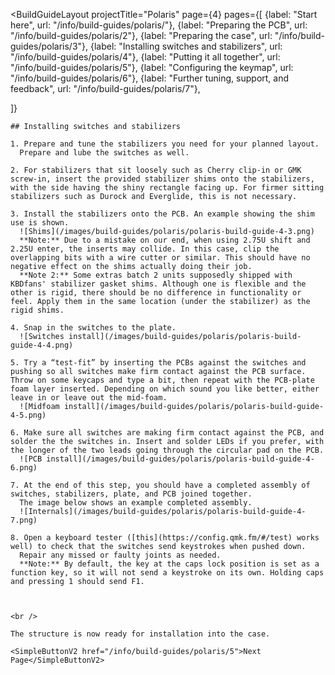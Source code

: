 ---
---


<BuildGuideLayout 
	projectTitle="Polaris"
  page={4}
  pages={[
    {label: "Start here", url: "/info/build-guides/polaris/"},
    {label: "Preparing the PCB", url: "/info/build-guides/polaris/2"},
    {label: "Preparing the case", url: "/info/build-guides/polaris/3"},
    {label: "Installing switches and stabilizers", url: "/info/build-guides/polaris/4"},
    {label: "Putting it all together", url: "/info/build-guides/polaris/5"},
    {label: "Configuring the keymap", url: "/info/build-guides/polaris/6"},
    {label: "Further tuning, support, and feedback", url: "/info/build-guides/polaris/7"},
    
  ]}
>

  <AltMarkdownRenderer>

    ## Installing switches and stabilizers
 
    1. Prepare and tune the stabilizers you need for your planned layout.
      Prepare and lube the switches as well.

    2. For stabilizers that sit loosely such as Cherry clip-in or GMK screw-in, insert the provided stabilizer shims onto the stabilizers, with the side having the shiny rectangle facing up. For firmer sitting stabilizers such as Durock and Everglide, this is not necessary.

    3. Install the stabilizers onto the PCB. An example showing the shim use is shown.
      ![Shims](/images/build-guides/polaris/polaris-build-guide-4-3.png)
      **Note:** Due to a mistake on our end, when using 2.75U shift and 2.25U enter, the inserts may collide. In this case, clip the overlapping bits with a wire cutter or similar. This should have no negative effect on the shims actually doing their job.  
      **Note 2:** Some extras batch 2 units supposedly shipped with KBDfans' stabilizer gasket shims. Although one is flexible and the other is rigid, there should be no difference in functionality or feel. Apply them in the same location (under the stabilizer) as the rigid shims.

    4. Snap in the switches to the plate.
      ![Switches install](/images/build-guides/polaris/polaris-build-guide-4-4.png)

    5. Try a “test-fit” by inserting the PCBs against the switches and pushing so all switches make firm contact against the PCB surface. Throw on some keycaps and type a bit, then repeat with the PCB-plate foam layer inserted. Depending on which sound you like better, either leave in or leave out the mid-foam.
      ![Midfoam install](/images/build-guides/polaris/polaris-build-guide-4-5.png)

    6. Make sure all switches are making firm contact against the PCB, and solder the the switches in. Insert and solder LEDs if you prefer, with the longer of the two leads going through the circular pad on the PCB.  
      ![PCB install](/images/build-guides/polaris/polaris-build-guide-4-6.png)

    7. At the end of this step, you should have a completed assembly of switches, stabilizers, plate, and PCB joined together.
      The image below shows an example completed assembly.
      ![Internals](/images/build-guides/polaris/polaris-build-guide-4-7.png)

    8. Open a keyboard tester ([this](https://config.qmk.fm/#/test) works well) to check that the switches send keystrokes when pushed down.
      Repair any missed or faulty joints as needed.
      **Note:** By default, the key at the caps lock position is set as a function key, so it will not send a keystroke on its own. Holding caps and pressing 1 should send F1.



    <br />
    
    The structure is now ready for installation into the case.

    <SimpleButtonV2 href="/info/build-guides/polaris/5">Next Page</SimpleButtonV2>
    
    
  </AltMarkdownRenderer>
			
</BuildGuideLayout>


